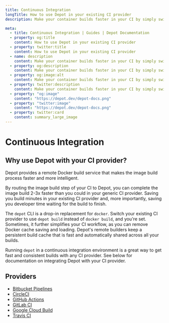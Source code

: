 ```yaml
---
title: Continuous Integration
longTitle: How to use Depot in your existing CI provider
description: Make your container builds faster in your CI by simply switching from `docker build` to `depot build`.

meta:
  - title: Continuous Integration | Guides | Depot Documentation
  - property: og:title
    content: How to use Depot in your existing CI provider
  - property: twitter:title
    content: How to use Depot in your existing CI provider
  - name: description
    content: Make your container builds faster in your CI by simply switching from `docker build` to `depot build`.
  - property: og:description
    content: Make your container builds faster in your CI by simply switching from `docker build` to `depot build`.
  - property: og:image:alt
    content: Make your container builds faster in your CI by simply switching from `docker build` to `depot build`.
  - property: twitter:description
    content: Make your container builds faster in your CI by simply switching from `docker build` to `depot build`.
  - property: "og:image"
    content: "https://depot.dev/depot-docs.png"
  - property: "twitter:image"
    content: "https://depot.dev/depot-docs.png"
  - property: twitter:card
    content: summary_large_image
---
```


# Continuous Integration

## Why use Depot with your CI provider?

Depot provides a remote Docker build service that makes the image build process faster and more intelligent.

By routing the image build step of your CI to Depot, you can complete the image build 2-3x faster than you could in your generic CI provider. Saving you build minutes in your existing CI provider and, more importantly, saving you developer time waiting for the build to finish.

The `depot` CLI is a drop-in replacement for `docker`. Switch your existing CI provider to use `depot build` instead of `docker build`, and you're set. Sometimes, it further simplifies your CI workflow, as you can remove Docker cache saving and loading. Depot's remote builders keep a persistent build cache that is fast and automatically shared across all your builds.

Running `depot` in a continuous integration environment is a great way to get fast and consistent builds with any CI provider. See below for documentation on integrating Depot with your CI provider.

## Providers

- [Bitbucket Pipelines](../integrations/bitbucket-pipelines)
- [CircleCI](../integrations/circleci)
- [GitHub Actions](../integrations/github-actions)
- [GitLab CI](../integrations/gitlab-ci)
- [Google Cloud Build](../integrations/google-cloud-build)
- [Travis CI](../integrations/travis-ci)
